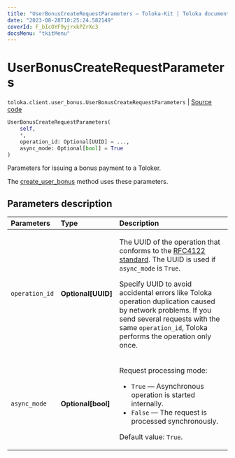 ```yaml
---
title: "UserBonusCreateRequestParameters — Toloka-Kit | Toloka documentation"
date: "2023-08-28T10:25:24.582149"
coverId: F_bIcOYF9yjrxkPZrXc3
docsMenu: "tkitMenu"
---
```


# UserBonusCreateRequestParameters

`toloka.client.user_bonus.UserBonusCreateRequestParameters` | [Source code](https://github.com/Toloka/toloka-kit/blob/v1.2.1/src/client/user_bonus.py#L73)

```python
UserBonusCreateRequestParameters(
    self,
    *,
    operation_id: Optional[UUID] = ...,
    async_mode: Optional[bool] = True
)
```

Parameters for issuing a bonus payment to a Toloker.

The [create_user_bonus](/docs/toloka-kit/reference/toloka.client.TolokaClient.create_user_bonus) method uses these parameters.

## Parameters description

| Parameters | Type | Description |
| :----------| :----| :-----------|
`operation_id`|**Optional\[UUID\]**|<p>The UUID of the operation that conforms to the [RFC4122 standard](https://tools.ietf.org/html/rfc4122). The UUID is used if `async_mode` is `True`.</p> <p>Specify UUID to avoid accidental errors like Toloka operation duplication caused by network problems. If you send several requests with the same `operation_id`, Toloka performs the operation only once.</p>
`async_mode`|**Optional\[bool\]**|<p>Request processing mode:</p> <ul> <li>`True` — Asynchronous operation is started internally.</li> <li>`False` — The request is processed synchronously.</li> </ul> <p>Default value: `True`.</p>
